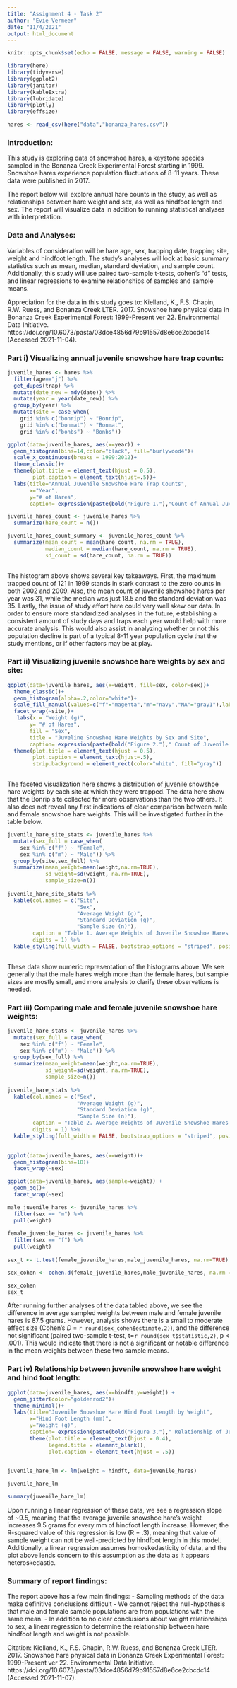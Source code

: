 ```yaml
---
title: "Assignment 4 - Task 2"
author: "Evie Vermeer"
date: "11/4/2021"
output: html_document
---
```


```r
knitr::opts_chunk$set(echo = FALSE, message = FALSE, warning = FALSE)

library(here)
library(tidyverse)
library(ggplot2)
library(janitor)
library(kableExtra)
library(lubridate) 
library(plotly)
library(effsize)
```

```r
hares <- read_csv(here("data","bonanza_hares.csv"))
```

### Introduction:
This study is exploring data of snowshoe hares, a keystone species sampled in the Bonanza Creek Experimental Forest starting in 1999. Snowshoe hares experience population fluctuations of 8-11 years. These data were published in 2017. 

The report below will explore annual hare counts in the study, as well as relationships between hare weight and sex, as well as hindfoot length and sex. The report will visualize data in addition to running statistical analyses with interpretation. 

### Data and Analyses:
Variables of consideration will be hare age, sex, trapping date, trapping site, weight and hindfoot length. The study's analyses will look at basic summary statistics such as mean, median, standard deviation, and sample count. Additionally, this study will use paired two-sample t-tests, cohen's "d" tests, and linear regressions to examine relationships of samples and sample means. 

Appreciation for the data in this study goes to:
Kielland, K., F.S. Chapin, R.W. Ruess, and Bonanza Creek LTER. 2017. Snowshoe hare physical data in Bonanza Creek Experimental Forest: 1999-Present ver 22. Environmental Data Initiative. https://doi.org/10.6073/pasta/03dce4856d79b91557d8e6ce2cbcdc14 (Accessed 2021-11-04).



### Part i) Visualizing annual juvenile snowshoe hare trap counts:
```r
juvenile_hares <- hares %>% 
  filter(age=="j") %>% 
  get_dupes(trap) %>% 
  mutate(date_new = mdy(date)) %>% 
  mutate(year = year(date_new)) %>% 
  group_by(year) %>% 
  mutate(site = case_when(
    grid %in% c("bonrip") ~ "Bonrip",
    grid %in% c("bonmat") ~ "Bonmat",
    grid %in% c("bonbs") ~ "Bonbs"))

ggplot(data=juvenile_hares, aes(x=year)) +
  geom_histogram(bins=14,color="black", fill="burlywood4")+
  scale_x_continuous(breaks = 1999:2012)+
  theme_classic()+
  theme(plot.title = element_text(hjust = 0.5),
        plot.caption = element_text(hjust=.5))+
  labs(title="Annual Juvenile Snowshoe Hare Trap Counts",
       x="Year",
       y="# of Hares",
       caption= expression(paste(bold("Figure 1."),"Count of Annual Juvenile Showshoe Hare Traps")))
```

```r
juvenile_hares_count <- juvenile_hares %>% 
  summarize(hare_count = n())

juvenile_hares_count_summary <- juvenile_hares_count %>% 
  summarize(mean_count = mean(hare_count, na.rm = TRUE),
            median_count = median(hare_count, na.rm = TRUE),
            sd_count = sd(hare_count, na.rm = TRUE))
  
```


The histogram above shows several key takeaways. First, the maximum trapped count of 121 in 1999 stands in stark contrast to the zero counts in both 2002 and 2009. Also, the mean count of juvenile showshoe hares per year was 31, while the median was just 18.5 and the standard deviation was 35. Lastly, the issue of study effort here could very well skew our data. In order to ensure more standardized analyses in the future, establishing a consistent amount of study days and traps each year would help with more accurate analysis. This would also assist in analyzing whether or not this population decline is part of a typical 8-11 year population cycle that the study mentions, or if other factors may be at play.

### Part ii) Visualizing juvenile snowshoe hare weights by sex and site:
```r

ggplot(data=juvenile_hares, aes(x=weight, fill=sex, color=sex))+
  theme_classic()+
  geom_histogram(alpha=.2,color="white")+
  scale_fill_manual(values=c("f"="magenta","m"="navy","NA"="gray1"),labels=c("Female","Male","NA"))+
  facet_wrap(~site,)+
   labs(x = "Weight (g)",
       y= "# of Hares", 
       fill = "Sex",
       title = "Juveline Snowshoe Hare Weights by Sex and Site",
       caption= expression(paste(bold("Figure 2.")," Count of Juvenile Showshoe Hare Weights by Sex and Site Trapped")))+
  theme(plot.title = element_text(hjust = 0.5), 
        plot.caption = element_text(hjust=.5), 
        strip.background = element_rect(color="white", fill="gray"))
  
```

The faceted visualization here shows a distribution of juvenile snowshoe hare weights by each site at which they were trapped. The data here show that the Bonrip site collected far more observations than the two others. It also does not reveal any first indications of clear comparison between male and female snowshoe hare weights. This will be investigated further in the table below. 


```r
juvenile_hare_site_stats <- juvenile_hares %>% 
  mutate(sex_full = case_when(
    sex %in% c("f") ~ "Female",
    sex %in% c("m") ~ "Male")) %>% 
  group_by(site,sex_full) %>% 
  summarize(mean_weight=mean(weight,na.rm=TRUE),
            sd_weight=sd(weight, na.rm=TRUE),
            sample_size=n()) 
 
juvenile_hare_site_stats %>% 
  kable(col.names = c("Site",
                      "Sex",
                      "Average Weight (g)",
                      "Standard Deviation (g)",
                      "Sample Size (n)"),
        caption = "Table 1. Average Weights of Juvenile Snowshoe Hares by Site and Sex",
        digits = 1) %>% 
  kable_styling(full_width = FALSE, bootstrap_options = "striped", position="left") 
                
```
These data show numeric representation of the histograms above. We see generally that the male hares weigh more than the female hares, but sample sizes are mostly small, and more analysis to clarify these observations is needed.


### Part iii) Comparing male and female juvenile snowshoe hare weights:

```r
juvenile_hare_stats <- juvenile_hares %>% 
  mutate(sex_full = case_when(
    sex %in% c("f") ~ "Female",
    sex %in% c("m") ~ "Male")) %>% 
  group_by(sex_full) %>% 
  summarize(mean_weight=mean(weight,na.rm=TRUE),
            sd_weight=sd(weight, na.rm=TRUE),
            sample_size=n()) 
 
juvenile_hare_stats %>% 
  kable(col.names = c("Sex",
                      "Average Weight (g)",
                      "Standard Deviation (g)",
                      "Sample Size (n)"),
        caption = "Table 2. Average Weights of Juvenile Snowshoe Hares by Sex",
        digits = 1) %>% 
  kable_styling(full_width = FALSE, bootstrap_options = "striped", position="left")
                      

```

```r

ggplot(data=juvenile_hares, aes(x=weight))+
  geom_histogram(bins=18)+
  facet_wrap(~sex)

ggplot(data=juvenile_hares, aes(sample=weight)) +
  geom_qq()+
  facet_wrap(~sex)

```

```r
male_juvenile_hares <- juvenile_hares %>% 
  filter(sex == "m") %>% 
  pull(weight)
  
female_juvenile_hares <- juvenile_hares %>% 
  filter(sex == "f") %>% 
  pull(weight)  
  
sex_t <- t.test(female_juvenile_hares,male_juvenile_hares, na.rm=TRUE)

sex_cohen <- cohen.d(female_juvenile_hares,male_juvenile_hares, na.rm = TRUE)

sex_cohen
sex_t
```

After running further analyses of the data tabled above, we see the difference in average sampled weights between male and female juvenile hares is 87.5 grams. However, analysis shows there is a small to moderate effect size (Cohen's *D* = `r round(sex_cohen$estimate,2)`), and the difference not significant (paired two-sample t-test, t=`r round(sex_t$statistic,2)`, p < .001). This would indicate that there is not a significant or notable difference in the mean weights between these two sample means. 

### Part iv) Relationship between juvenile snowshoe hare weight and hind foot length:

```r
ggplot(data=juvenile_hares, aes(x=hindft,y=weight)) +
  geom_jitter(color="goldenrod2")+
  theme_minimal()+
  labs(title="Juvenile Snowshoe Hare Hind Foot Length by Weight",
       x="Hind Foot Length (mm)",
       y="Weight (g)",
       caption= expression(paste(bold("Figure 3.")," Relationship of Juvenile Showshoe Hare Weights by Hind Foot Length")))+
       theme(plot.title = element_text(hjust = 0.4),
             legend.title = element_blank(),
             plot.caption = element_text(hjust = .5))
  
```

```r
juvenile_hare_lm <- lm(weight ~ hindft, data=juvenile_hares)

juvenile_hare_lm

summary(juvenile_hare_lm)

```
Upon running a linear regression of these data, we see a regression slope of ~9.5, meaning that the average juvenile snowshoe hare's weight increases 9.5 grams for every mm of hindfoot length increase. However, the R-squared value of this regression is low (R = .3), meaning that value of sample weight can not be well-predicted by hindfoot length in this model. Additionally, a linear regression assumes homoskedasticity of data, and the plot above lends concern to this assumption as the data as it appears heteroskedastic. 


### Summary of report findings:
The report above has a few main findings:
- Sampling methods of the data make definitive conclusions difficult
- We cannot reject the null-hypothesis that male and female sample populations are from populations with the same mean. 
- In addition to no clear conclusions about weight relationships to sex, a linear regression to determine the relationship between hare hindfoot length and weight is not possible. 


Citation: Kielland, K., F.S. Chapin, R.W. Ruess, and Bonanza Creek LTER. 2017. Snowshoe hare physical data in Bonanza Creek Experimental Forest: 1999-Present ver 22. Environmental Data Initiative. https://doi.org/10.6073/pasta/03dce4856d79b91557d8e6ce2cbcdc14 (Accessed 2021-11-07).
